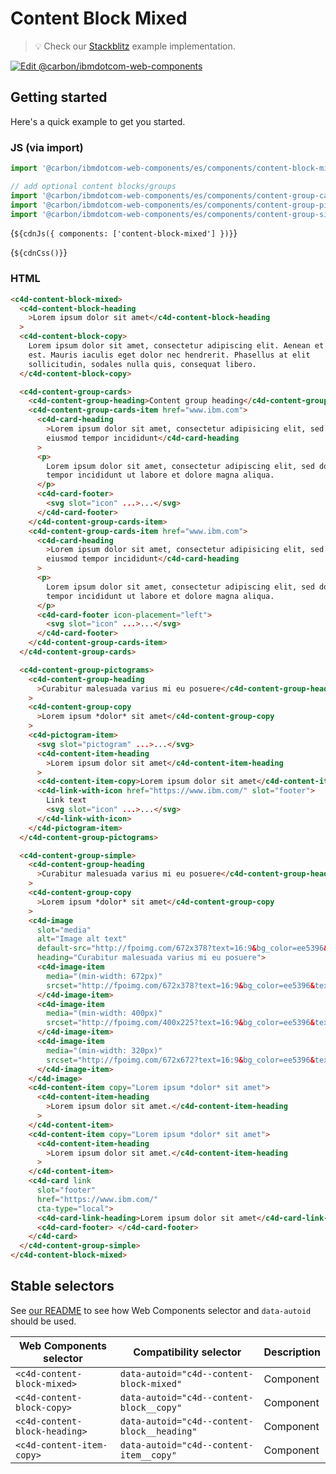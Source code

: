 
# Content Block Mixed

> 💡 Check our
> [Stackblitz](https://stackblitz.com/github/carbon-design-system/carbon-for-ibm-dotcom/tree/main/packages/web-components/examples/stackblitz/components/content-block-mixed)
> example implementation.

[![Edit @carbon/ibmdotcom-web-components](https://developer.stackblitz.com/img/open_in_stackblitz.svg)](https://stackblitz.com/github/carbon-design-system/carbon-for-ibm-dotcom/tree/main/packages/web-components/examples/codesandbox/components/content-block-mixed)

## Getting started

Here's a quick example to get you started.

### JS (via import)

```javascript
import '@carbon/ibmdotcom-web-components/es/components/content-block-mixed/index.js';

// add optional content blocks/groups
import '@carbon/ibmdotcom-web-components/es/components/content-group-cards/index.js';
import '@carbon/ibmdotcom-web-components/es/components/content-group-pictograms/index.js';
import '@carbon/ibmdotcom-web-components/es/components/content-group-simple/index.js';
```

<Markdown>{`${cdnJs({ components: ['content-block-mixed'] })}`}</Markdown>

<Markdown>{`${cdnCss()}`}</Markdown>

### HTML

```html
<c4d-content-block-mixed>
  <c4d-content-block-heading
    >Lorem ipsum dolor sit amet</c4d-content-block-heading
  >
  <c4d-content-block-copy>
    Lorem ipsum dolor sit amet, consectetur adipiscing elit. Aenean et ultricies
    est. Mauris iaculis eget dolor nec hendrerit. Phasellus at elit
    sollicitudin, sodales nulla quis, consequat libero.
  </c4d-content-block-copy>

  <c4d-content-group-cards>
    <c4d-content-group-heading>Content group heading</c4d-content-group-heading>
    <c4d-content-group-cards-item href="www.ibm.com">
      <c4d-card-heading
        >Lorem ipsum dolor sit amet, consectetur adipisicing elit, sed do
        eiusmod tempor incididunt</c4d-card-heading
      >
      <p>
        Lorem ipsum dolor sit amet, consectetur adipiscing elit, sed do eiusmod
        tempor incididunt ut labore et dolore magna aliqua.
      </p>
      <c4d-card-footer>
        <svg slot="icon" ...>...</svg>
      </c4d-card-footer>
    </c4d-content-group-cards-item>
    <c4d-content-group-cards-item href="www.ibm.com">
      <c4d-card-heading
        >Lorem ipsum dolor sit amet, consectetur adipisicing elit, sed do
        eiusmod tempor incididunt</c4d-card-heading
      >
      <p>
        Lorem ipsum dolor sit amet, consectetur adipiscing elit, sed do eiusmod
        tempor incididunt ut labore et dolore magna aliqua.
      </p>
      <c4d-card-footer icon-placement="left">
        <svg slot="icon" ...>...</svg>
      </c4d-card-footer>
    </c4d-content-group-cards-item>
  </c4d-content-group-cards>

  <c4d-content-group-pictograms>
    <c4d-content-group-heading
      >Curabitur malesuada varius mi eu posuere</c4d-content-group-heading
    >
    <c4d-content-group-copy
      >Lorem ipsum *dolor* sit amet</c4d-content-group-copy
    >
    <c4d-pictogram-item>
      <svg slot="pictogram" ...>...</svg>
      <c4d-content-item-heading
        >Lorem ipsum dolor sit amet</c4d-content-item-heading
      >
      <c4d-content-item-copy>Lorem ipsum dolor sit amet</c4d-content-item-copy>
      <c4d-link-with-icon href="https://www.ibm.com/" slot="footer">
        Link text
        <svg slot="icon" ...>...</svg>
      </c4d-link-with-icon>
    </c4d-pictogram-item>
  </c4d-content-group-pictograms>

  <c4d-content-group-simple>
    <c4d-content-group-heading
      >Curabitur malesuada varius mi eu posuere</c4d-content-group-heading
    >
    <c4d-content-group-copy
      >Lorem ipsum *dolor* sit amet</c4d-content-group-copy
    >
    <c4d-image
      slot="media"
      alt="Image alt text"
      default-src="http://fpoimg.com/672x378?text=16:9&bg_color=ee5396&text_color=161616"
      heading="Curabitur malesuada varius mi eu posuere">
      <c4d-image-item
        media="(min-width: 672px)"
        srcset="http://fpoimg.com/672x378?text=16:9&bg_color=ee5396&text_color=161616">
      </c4d-image-item>
      <c4d-image-item
        media="(min-width: 400px)"
        srcset="http://fpoimg.com/400x225?text=16:9&bg_color=ee5396&text_color=161616">
      </c4d-image-item>
      <c4d-image-item
        media="(min-width: 320px)"
        srcset="http://fpoimg.com/672x672?text=16:9&bg_color=ee5396&text_color=161616">
      </c4d-image-item>
    </c4d-image>
    <c4d-content-item copy="Lorem ipsum *dolor* sit amet">
      <c4d-content-item-heading
        >Lorem ipsum dolor sit amet.</c4d-content-item-heading
      >
    </c4d-content-item>
    <c4d-content-item copy="Lorem ipsum *dolor* sit amet">
      <c4d-content-item-heading
        >Lorem ipsum dolor sit amet.</c4d-content-item-heading
      >
    </c4d-content-item>
    <c4d-card link
      slot="footer"
      href="https://www.ibm.com/"
      cta-type="local">
      <c4d-card-link-heading>Lorem ipsum dolor sit amet</c4d-card-link-heading>
      <c4d-card-footer> </c4d-card-footer>
    </c4d-card>
  </c4d-content-group-simple>
</c4d-content-block-mixed>
```

<Description markdown={markdownContents} />

## Stable selectors

See
[our README](https://github.com/carbon-design-system/carbon-for-ibm-dotcom/tree/main/packages/web-components#stable-selectors-for-analytics-and-integratione2e-testing-in-web-components)
to see how Web Components selector and `data-autoid` should be used.

| Web Components selector       | Compatibility selector                      | Description |
| ----------------------------- | ------------------------------------------- | ----------- |
| `<c4d-content-block-mixed>`   | `data-autoid="c4d--content-block-mixed"`    | Component   |
| `<c4d-content-block-copy>`    | `data-autoid="c4d--content-block__copy"`    | Component   |
| `<c4d-content-block-heading>` | `data-autoid="c4d--content-block__heading"` | Component   |
| `<c4d-content-item-copy>`     | `data-autoid="c4d--content-item__copy"`     | Component   |

<Description markdown={contributing} />
